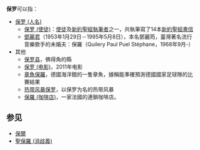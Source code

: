 '''保罗'''可以指：

*[[保罗_(人名)|保罗 (人名)]]
**[[保罗_(使徒)|保罗 (使徒)]]：[[使徒|使徒]]及[[新約聖經|新約聖經]][[執筆者|執筆者]]之一，共執筆寫了14本[[新約聖經|新約聖經]][[書信|書信]]
**[[鄧麗君|鄧麗君]]（1953年1月29日－1995年5月8日），本名鄧麗筠，臺灣著名流行音樂歌手的未婚夫：保羅（Quilery Paul Puel Stéphane，1968年9月-）
*其他
**[[保罗县|保罗县]]，佛得角的縣
**[[保罗_(电影)|保罗 (电影)]]，2011年电影
**[[章魚保羅|章魚保羅]]，德國海洋館的一隻章魚，據稱能準確預測德國國家足球隊的比賽結果
**[[热带风暴保罗|热带风暴保罗]]，以保罗为名的热带风暴
**[[保羅_(咖啡店)|保羅 (咖啡店)]]，一家法國的連鎖咖啡店。

==参见==
*[[保爾|保爾]]
*[[聖保羅_(消歧義)|聖保羅 (消歧義)]]

{{Disambig|Cat=二字消歧义}}